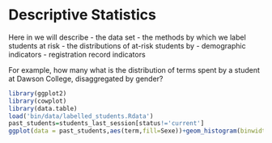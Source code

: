 # Descriptive Statistics

Here in we will describe
 - the data set
 - the methods by which we label students at risk
 - the distributions of at-risk students by 
     - demographic indicators
     - registration record indicators 
     
For example, how many what is the distribution of terms spent by a student at Dawson College, disaggregated by gender?

```r
library(ggplot2)
library(cowplot)
library(data.table)
load('bin/data/labelled_students.Rdata')
past_students=students_last_session[status!='current']
ggplot(data = past_students,aes(term,fill=Sexe))+geom_histogram(binwidth = 1)
```




